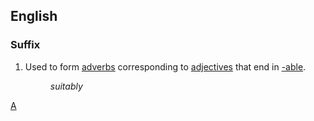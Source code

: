 ==English==
===Suffix===
#Used to form [[adverb]]s corresponding to [[adjective]]s that end in [[-able]].
#:''suitably''
[[Category:English suffixes|A]]